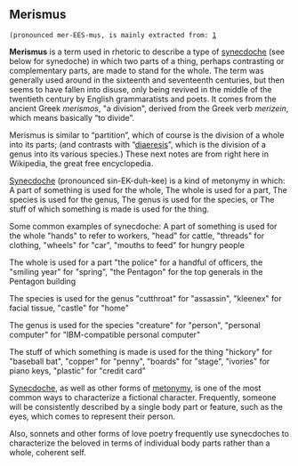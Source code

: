 == Merismus ==
 (pronounced mer-EES-mus, is mainly extracted from: [http://www.worldwidewords.org/qa/qa-mer1.htm]

'''Merismus'''  is a term used in rhetoric to describe a type of [[synecdoche]] (see below for synedoche) in which two parts of a thing, perhaps contrasting or complementary parts, are made to stand for the whole. The term was generally used around in the sixteenth and seventeenth centuries, but then seems to have fallen into disuse, only being revived in the middle of the twentieth century by English grammaratists and poets. It comes from the ancient Greek ''merismos'', "a division", derived from the Greek verb ''merizein'', which means basically “to divide”.

Merismus is similar to “partition”, which of course is the division of a whole into its parts; (and contrasts with “[[diaeresis]]”, which is the division of a genus into its various species.)
These next notes are from right here in Wikipedia, the great free encyclopedia.

[[Synecdoche]] (pronounced sin-EK-duh-kee) is a kind of metonymy in which:
A part of something is used for the whole,
The whole is used for a part,
The species is used for the genus,
The genus is used for the species, or
The stuff of which something is made is used for the thing.

Some common examples of synecdoche:
A part of something is used for the whole 
"hands" to refer to workers, "head" for cattle, "threads" for clothing, "wheels" for "car", "mouths to feed" for hungry people

The whole is used for a part 
"the police" for a handful of officers, the "smiling year" for "spring", "the Pentagon" for the top generals in the Pentagon building

The species is used for the genus 
"cutthroat" for "assassin", "kleenex" for facial tissue, "castle" for "home"

The genus is used for the species 
"creature" for "person", "personal computer" for "IBM-compatible personal computer"

The stuff of which something is made is used for the thing 
"hickory" for "baseball bat", "copper" for "penny", "boards" for "stage", "ivories" for piano keys, "plastic" for "credit card"

[[Synecdoche]], as well as other forms of [[metonymy]], is one of the most common ways to characterize a fictional character. Frequently, someone will be consistently described by a single body part or feature, such as the eyes, which comes to represent their person.

Also, sonnets and other forms of love poetry frequently use synecdoches to characterize the beloved in terms of individual body parts rather than a whole, coherent self.